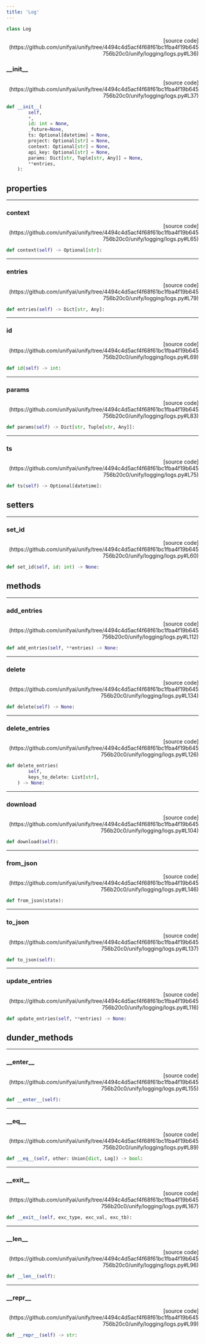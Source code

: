 ```yaml
---
title: 'Log'
---
```


```python
class Log
```

<p align="right">[source code](https://github.com/unifyai/unify/tree/4494c4d5acf4f68f61bc1fba4f19b645756b20c0/unify/logging/logs.py#L36)</p>



### \_\_init\_\_

<p align="right">[source code](https://github.com/unifyai/unify/tree/4494c4d5acf4f68f61bc1fba4f19b645756b20c0/unify/logging/logs.py#L37)</p>

```python
def __init__(
        self,
        *,
        id: int = None,
        _future=None,
        ts: Optional[datetime] = None,
        project: Optional[str] = None,
        context: Optional[str] = None,
        api_key: Optional[str] = None,
        params: Dict[str, Tuple[str, Any]] = None,
        **entries,
    ):
```



## properties

---

### context

<p align="right">[source code](https://github.com/unifyai/unify/tree/4494c4d5acf4f68f61bc1fba4f19b645756b20c0/unify/logging/logs.py#L65)</p>

```python
def context(self) -> Optional[str]:
```



---

### entries

<p align="right">[source code](https://github.com/unifyai/unify/tree/4494c4d5acf4f68f61bc1fba4f19b645756b20c0/unify/logging/logs.py#L79)</p>

```python
def entries(self) -> Dict[str, Any]:
```



---

### id

<p align="right">[source code](https://github.com/unifyai/unify/tree/4494c4d5acf4f68f61bc1fba4f19b645756b20c0/unify/logging/logs.py#L69)</p>

```python
def id(self) -> int:
```



---

### params

<p align="right">[source code](https://github.com/unifyai/unify/tree/4494c4d5acf4f68f61bc1fba4f19b645756b20c0/unify/logging/logs.py#L83)</p>

```python
def params(self) -> Dict[str, Tuple[str, Any]]:
```



---

### ts

<p align="right">[source code](https://github.com/unifyai/unify/tree/4494c4d5acf4f68f61bc1fba4f19b645756b20c0/unify/logging/logs.py#L75)</p>

```python
def ts(self) -> Optional[datetime]:
```



## setters

---

### set\_id

<p align="right">[source code](https://github.com/unifyai/unify/tree/4494c4d5acf4f68f61bc1fba4f19b645756b20c0/unify/logging/logs.py#L60)</p>

```python
def set_id(self, id: int) -> None:
```



## methods

---

### add\_entries

<p align="right">[source code](https://github.com/unifyai/unify/tree/4494c4d5acf4f68f61bc1fba4f19b645756b20c0/unify/logging/logs.py#L112)</p>

```python
def add_entries(self, **entries) -> None:
```



---

### delete

<p align="right">[source code](https://github.com/unifyai/unify/tree/4494c4d5acf4f68f61bc1fba4f19b645756b20c0/unify/logging/logs.py#L134)</p>

```python
def delete(self) -> None:
```



---

### delete\_entries

<p align="right">[source code](https://github.com/unifyai/unify/tree/4494c4d5acf4f68f61bc1fba4f19b645756b20c0/unify/logging/logs.py#L126)</p>

```python
def delete_entries(
        self,
        keys_to_delete: List[str],
    ) -> None:
```



---

### download

<p align="right">[source code](https://github.com/unifyai/unify/tree/4494c4d5acf4f68f61bc1fba4f19b645756b20c0/unify/logging/logs.py#L104)</p>

```python
def download(self):
```



---

### from\_json

<p align="right">[source code](https://github.com/unifyai/unify/tree/4494c4d5acf4f68f61bc1fba4f19b645756b20c0/unify/logging/logs.py#L146)</p>

```python
def from_json(state):
```



---

### to\_json

<p align="right">[source code](https://github.com/unifyai/unify/tree/4494c4d5acf4f68f61bc1fba4f19b645756b20c0/unify/logging/logs.py#L137)</p>

```python
def to_json(self):
```



---

### update\_entries

<p align="right">[source code](https://github.com/unifyai/unify/tree/4494c4d5acf4f68f61bc1fba4f19b645756b20c0/unify/logging/logs.py#L116)</p>

```python
def update_entries(self, **entries) -> None:
```



## dunder_methods

---

### \_\_enter\_\_

<p align="right">[source code](https://github.com/unifyai/unify/tree/4494c4d5acf4f68f61bc1fba4f19b645756b20c0/unify/logging/logs.py#L155)</p>

```python
def __enter__(self):
```



---

### \_\_eq\_\_

<p align="right">[source code](https://github.com/unifyai/unify/tree/4494c4d5acf4f68f61bc1fba4f19b645756b20c0/unify/logging/logs.py#L89)</p>

```python
def __eq__(self, other: Union[dict, Log]) -> bool:
```



---

### \_\_exit\_\_

<p align="right">[source code](https://github.com/unifyai/unify/tree/4494c4d5acf4f68f61bc1fba4f19b645756b20c0/unify/logging/logs.py#L167)</p>

```python
def __exit__(self, exc_type, exc_val, exc_tb):
```



---

### \_\_len\_\_

<p align="right">[source code](https://github.com/unifyai/unify/tree/4494c4d5acf4f68f61bc1fba4f19b645756b20c0/unify/logging/logs.py#L96)</p>

```python
def __len__(self):
```



---

### \_\_repr\_\_

<p align="right">[source code](https://github.com/unifyai/unify/tree/4494c4d5acf4f68f61bc1fba4f19b645756b20c0/unify/logging/logs.py#L99)</p>

```python
def __repr__(self) -> str:
```

